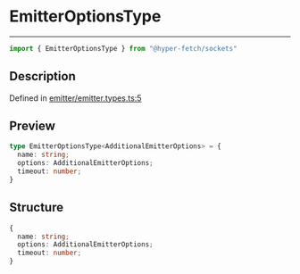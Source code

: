 

# EmitterOptionsType

<div class="api-docs__separator" data-reactroot="">

---

</div><div class="api-docs__import" data-reactroot="">

```ts
import { EmitterOptionsType } from "@hyper-fetch/sockets"
```

</div><div class="api-docs__section">

## Description

</div><div class="api-docs__description"><span class="api-docs__do-not-parse">



</span></div><p class="api-docs__definition">

Defined in [emitter/emitter.types.ts:5](https://github.com/BetterTyped/hyper-fetch/blob/993719ed/packages/sockets/src/emitter/emitter.types.ts#L5)

</p><div class="api-docs__section">

## Preview

</div><div class="api-docs__preview type">

```ts
type EmitterOptionsType<AdditionalEmitterOptions> = {
  name: string; 
  options: AdditionalEmitterOptions; 
  timeout: number; 
}
```

</div><div class="api-docs__section">

## Structure

</div><div class="api-docs__returns">

```ts
{
  name: string;
  options: AdditionalEmitterOptions;
  timeout: number;
}
```

</div>